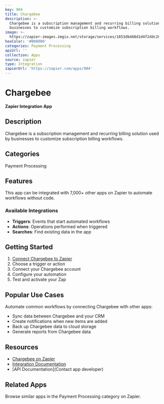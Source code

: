 ```yaml
---
key: 904
title: Chargebee
description: >-
  Chargebee is a subscription management and recurring billing solution used by
  businesses to customize subscription billing workflows.
image: >-
  https://zapier-images.imgix.net/storage/services/1653db468d1d4f2ddc2881aae1c0038a_2.png?auto=format%2Ccompress&ixlib=python-3.0.0&q=50
hexColor: '#000000'
categories: Payment Processing
apiUrl: ''
collection: Apps
source: zapier
type: Integration
zapierUrl: 'https://zapier.com/apps/904'
---
```

# Chargebee

**Zapier Integration App**

## Description

Chargebee is a subscription management and recurring billing solution used by businesses to customize subscription billing workflows.

## Categories

Payment Processing

## Features

This app can be integrated with 7,000+ other apps on Zapier to automate workflows without code.

### Available Integrations

- **Triggers**: Events that start automated workflows
- **Actions**: Operations performed when triggered
- **Searches**: Find existing data in the app

## Getting Started

1. [Connect Chargebee to Zapier](https://zapier.com/apps/904)
2. Choose a trigger or action
3. Connect your Chargebee account
4. Configure your automation
5. Test and activate your Zap

## Popular Use Cases

Automate common workflows by connecting Chargebee with other apps:

- Sync data between Chargebee and your CRM
- Create notifications when new items are added
- Back up Chargebee data to cloud storage
- Generate reports from Chargebee data

## Resources

- [Chargebee on Zapier](https://zapier.com/apps/904)
- [Integration Documentation](https://zapier.com/apps/904/integrations)
- [API Documentation](Contact app developer)

## Related Apps

Browse similar apps in the Payment Processing category on Zapier.
